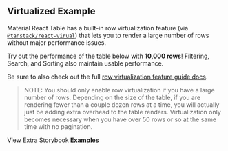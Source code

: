 
<Head>
  <title>Virtualized Example - Material React Table Docs</title>
  <meta
    name="description"
    content="An example of a Material React Table with virtualization enabled to achieve higher performance when rendering large data sets"
  />
  <meta
    property="og:title"
    content="Virtualization in Material React Table Example"
  />
  <meta
    property="og:description"
    content="Learn how to enable virtualization features in Material React Table"
  />
</Head>

## Virtualized Example

Material React Table has a built-in row virtualization feature (via [`@tanstack/react-virual`](https://tanstack.com/virtual/v3)) that lets you to render a large number of rows without major performance issues.

Try out the performance of the table below with **10,000 rows**! Filtering, Search, and Sorting also maintain usable performance.

Be sure to also check out the full [row virtualization feature guide docs](/docs/guides/row-virtualization).

> NOTE: You should only enable row virtualization if you have a large number of rows. Depending on the size of the table, if you are rendering fewer than a couple dozen rows at a time, you will actually just be adding extra overhead to the table renders. Virtualization only becomes necessary when you have over 50 rows or so at the same time with no pagination.

<Example />

View Extra Storybook **[Examples](https://www.material-react-table.dev/?path=/story/features-virtualization--enable-row-virtualization)**
